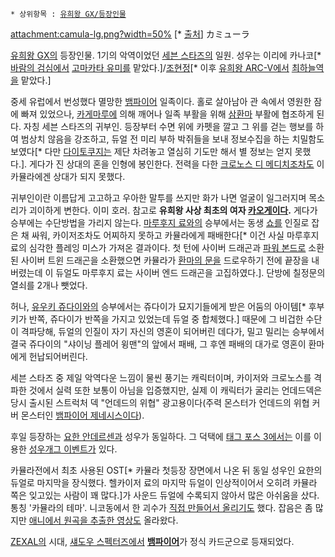  * 상위항목 : [[유희왕 GX/등장인물]]

attachment:camula-lg.png?width=50% [* [[http://www.yugioh.com/characters/camula|출처]]]
カミューラ

[[유희왕 GX]]의 등장인물. 1기의 악역이었던 [[세븐 스타즈]]의 일원. 성우는 이리에 카나코[* [[바람의 검심]]에서 [[고마카타 유미]]를 맡았다.]/[[조현정]][* 이후 [[유희왕 ARC-V]]에서 [[시운인 소라|최하늘]]역을 맡았다.]

중세 유럽에서 번성했다 멸망한 [[뱀파이어]] 일족이다. 홀로 살아남아 관 속에서 영원한 잠에 빠져 있었으나, [[카게마루]]에 의해 깨어나 일족 부활을 위해 [[삼환마]] 부활에 협조하게 된다. 자칭 세븐 스타즈의 귀부인. 등장부터 수면 위에 카펫을 깔고 그 위를 걷는 행보를 하여 범상치 않음을 강조하고, 듀얼 전 미리 부하 박쥐들을 보내 정보수집을 하는 치밀함도 보였다[* 다만 [[다이토쿠지(유희왕)|다이토쿠지]]는 제단 차려놓고 열심히 기도만 해서 별 정보는 얻지 못했다.]. 게다가 진 상대의 혼을 인형에 봉인한다. 전력을 다한 [[크로노스 디 메디치]]조차도 이 카뮬라에겐 상대가 되지 못했다.

귀부인이란 이름답게 고고하고 우아한 말투를 쓰지만 화가 나면 얼굴이 일그러지며 목소리가 괴이하게 변한다. 이미 호러. 참고로 '''유희왕 사상 최초의 여자 [[카오게이]]다.''' 게다가 승부에는 수단방법을 가리지 않는다. [[마루후지 료]]와의 승부에서는 동생 [[마루후지 쇼|쇼]]를 인질로 잡은 채 싸워, 카이저조차도 어찌하지 못하고 카뮬라에게 패배한다[* 이건 사실 마루후지 료의 심각한 플레잉 미스가 가져온 결과이다. 첫 턴에 사이버 드래곤과 [[파워 본드]]로 소환된 사이버 트윈 드래곤을 소환했으면 카뮬라가 [[환마의 문]]을 드로우하기 전에 끝장을 내버렸는데 이 듀얼도 마루후지 료는 사이버 엔드 드래곤을 고집하였다.]. 단방에 칠정문의 열쇠를 2개나 뺏었다.

허나, [[유우키 쥬다이]]와의 승부에서는 쥬다이가 묘지기들에게 받은 어둠의 아이템[* 후부키가 반쪽, 쥬다이가 반쪽을 가지고 있었는데 듀얼 중 합체했다.] 때문에 그 비겁한 수단이 격파당해, 듀얼의 인질이 자기 자신의 영혼이 되어버린 데다가, 밀고 밀리는 승부에서 결국 쥬다이의 "샤이닝 플레어 윙맨"의 앞에서 패배, 그 후엔 패배의 대가로 영혼이 환마에게 헌납되어버린다.

세븐 스타즈 중 제일 악역다운 느낌이 물씬 풍기는 캐릭터이며, 카이저와 크로노스를 격파한 것에서 실력 또한 보통이 아님을 입증했지만, 실제 이 캐릭터가 굴리는 언데드덱은 당시 출시된 스트럭처 덱 "언데드의 위협" 광고용이다(주력 몬스터가 언데드의 위협 커버 몬스터인 [[뱀파이어 제네시스]]이다).

후일 등장하는 [[요한 안데르센]]과 성우가 동일하다. 그 덕택에 [[유희왕 태그 포스#s-9.3|태그 포스 3]]에서는 이를 이용한 [[http://12345tf.tistory.com/124|성우개그 이벤트]]가 있다.

카뮬라전에서 최초 사용된 OST[* 카뮬라 첫등장 장면에서 나온 뒤 동일 성우인 요한의 듀얼로 마지막을 장식했다. 헬카이저 료의 마지막 듀얼이 인상적이어서 오히려 카뮬라 쪽은 잊고있는 사람이 꽤 많다.]가 사운드 듀얼에 수록되지 않아서 많은 아쉬움을 샀다. 통칭 '카뮬라의 테마'. 니코동에서 한 괴수가 [[http://www.nicovideo.jp/watch/sm7530017|직접 만들어서 올리기도]] 했다. 잡음은 좀 많지만 [[http://www.nicovideo.jp/watch/sm20319904|애니에서 원곡을 추출한 영상]]도 올라왔다.

[[유희왕 ZEXAL|ZEXAL]]의 시대, [[섀도우 스펙터즈]]에서 '''[[뱀파이어(유희왕)|뱀파이어]]'''가 정식 카드군으로 등재되었다.
